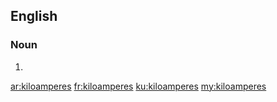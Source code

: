 ==English==

===Noun===
{{head|en|plural}}

# {{plural of|kiloampere|lang=en}}

[[ar:kiloamperes]]
[[fr:kiloamperes]]
[[ku:kiloamperes]]
[[my:kiloamperes]]